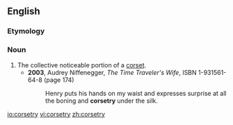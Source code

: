 ==English==

===Etymology===
{{suffix|corset|ry}}

===Noun===
{{en-noun|-}}

# The collective noticeable portion of a [[corset]].
#*'''2003''', Audrey Niffenegger, ''The Time Traveler's Wife'', ISBN 1-931561-64-8 (page 174)
#*: Henry puts his hands on my waist and expresses surprise at all the boning and '''corsetry''' under the silk.
[[io:corsetry]]
[[vi:corsetry]]
[[zh:corsetry]]